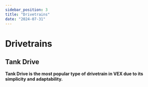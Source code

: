 ```yaml
---
sidebar_position: 3
title: "Drivetrains"
date: "2024-07-31"
---
```


# Drivetrains

## Tank Drive

**Tank Drive is the most popular type of drivetrain in VEX due to its simplicity and adaptability.**